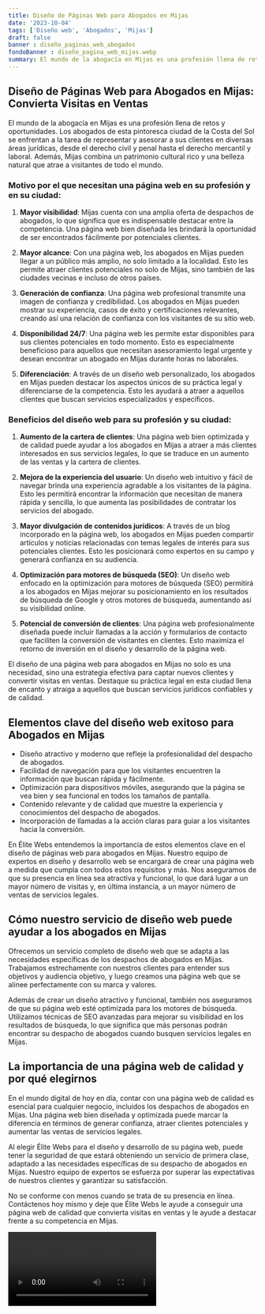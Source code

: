 ```yaml
---
title: Diseño de Páginas Web para Abogados en Mijas
date: '2023-10-04'
tags: ['Diseño web', 'Abogados', 'Mijas']
draft: false
banner : diseño_paginas_web_abogados
fondoBanner : diseño_pagina_web_mijas.webp
summary: El mundo de la abogacía en Mijas es una profesión llena de retos y oportunidades. Los abogados de esta pintoresca ciudad de la Costa del Sol se enfrentan a la tarea de representar y asesorar a sus clientes en diversas áreas jurídicas, desde el derecho civil y penal hasta el derecho mercantil y laboral. Además, Mijas combina un patrimonio cultural rico y una belleza natural que atrae a visitantes de todo el mundo.
---
```


## Diseño de Páginas Web para Abogados en Mijas: Convierta Visitas en Ventas

El mundo de la abogacía en Mijas es una profesión llena de retos y oportunidades. Los abogados de esta pintoresca ciudad de la Costa del Sol se enfrentan a la tarea de representar y asesorar a sus clientes en diversas áreas jurídicas, desde el derecho civil y penal hasta el derecho mercantil y laboral. Además, Mijas combina un patrimonio cultural rico y una belleza natural que atrae a visitantes de todo el mundo.

### Motivo por el que necesitan una página web en su profesión y en su ciudad:

1. **Mayor visibilidad**: Mijas cuenta con una amplia oferta de despachos de abogados, lo que significa que es indispensable destacar entre la competencia. Una página web bien diseñada les brindará la oportunidad de ser encontrados fácilmente por potenciales clientes.

2. **Mayor alcance**: Con una página web, los abogados en Mijas pueden llegar a un público más amplio, no solo limitado a la localidad. Esto les permite atraer clientes potenciales no solo de Mijas, sino también de las ciudades vecinas e incluso de otros países.

3. **Generación de confianza**: Una página web profesional transmite una imagen de confianza y credibilidad. Los abogados en Mijas pueden mostrar su experiencia, casos de éxito y certificaciones relevantes, creando así una relación de confianza con los visitantes de su sitio web.

4. **Disponibilidad 24/7**: Una página web les permite estar disponibles para sus clientes potenciales en todo momento. Esto es especialmente beneficioso para aquellos que necesitan asesoramiento legal urgente y desean encontrar un abogado en Mijas durante horas no laborales.

5. **Diferenciación**: A través de un diseño web personalizado, los abogados en Mijas pueden destacar los aspectos únicos de su práctica legal y diferenciarse de la competencia. Esto les ayudará a atraer a aquellos clientes que buscan servicios especializados y específicos.

### Beneficios del diseño web para su profesión y su ciudad:

1. **Aumento de la cartera de clientes**: Una página web bien optimizada y de calidad puede ayudar a los abogados en Mijas a atraer a más clientes interesados en sus servicios legales, lo que se traduce en un aumento de las ventas y la cartera de clientes.

2. **Mejora de la experiencia del usuario**: Un diseño web intuitivo y fácil de navegar brinda una experiencia agradable a los visitantes de la página. Esto les permitirá encontrar la información que necesitan de manera rápida y sencilla, lo que aumenta las posibilidades de contratar los servicios del abogado.

3. **Mayor divulgación de contenidos jurídicos**: A través de un blog incorporado en la página web, los abogados en Mijas pueden compartir artículos y noticias relacionadas con temas legales de interés para sus potenciales clientes. Esto les posicionará como expertos en su campo y generará confianza en su audiencia.

4. **Optimización para motores de búsqueda (SEO)**: Un diseño web enfocado en la optimización para motores de búsqueda (SEO) permitirá a los abogados en Mijas mejorar su posicionamiento en los resultados de búsqueda de Google y otros motores de búsqueda, aumentando así su visibilidad online.

5. **Potencial de conversión de clientes**: Una página web profesionalmente diseñada puede incluir llamadas a la acción y formularios de contacto que faciliten la conversión de visitantes en clientes. Esto maximiza el retorno de inversión en el diseño y desarrollo de la página web.

El diseño de una página web para abogados en Mijas no solo es una necesidad, sino una estrategia efectiva para captar nuevos clientes y convertir visitas en ventas. Destaque su práctica legal en esta ciudad llena de encanto y atraiga a aquellos que buscan servicios jurídicos confiables y de calidad.

<GifSeo />

<Cta />

## Elementos clave del diseño web exitoso para Abogados en Mijas

- Diseño atractivo y moderno que refleje la profesionalidad del despacho de abogados.
- Facilidad de navegación para que los visitantes encuentren la información que buscan rápida y fácilmente.
- Optimización para dispositivos móviles, asegurando que la página se vea bien y sea funcional en todos los tamaños de pantalla.
- Contenido relevante y de calidad que muestre la experiencia y conocimientos del despacho de abogados.
- Incorporación de llamadas a la acción claras para guiar a los visitantes hacia la conversión.

En Élite Webs entendemos la importancia de estos elementos clave en el diseño de páginas web para abogados en Mijas. Nuestro equipo de expertos en diseño y desarrollo web se encargará de crear una página web a medida que cumpla con todos estos requisitos y más. Nos aseguramos de que su presencia en línea sea atractiva y funcional, lo que dará lugar a un mayor número de visitas y, en última instancia, a un mayor número de ventas de servicios legales.

## Cómo nuestro servicio de diseño web puede ayudar a los abogados en Mijas

Ofrecemos un servicio completo de diseño web que se adapta a las necesidades específicas de los despachos de abogados en Mijas. Trabajamos estrechamente con nuestros clientes para entender sus objetivos y audiencia objetivo, y luego creamos una página web que se alinee perfectamente con su marca y valores.

Además de crear un diseño atractivo y funcional, también nos aseguramos de que su página web esté optimizada para los motores de búsqueda. Utilizamos técnicas de SEO avanzadas para mejorar su visibilidad en los resultados de búsqueda, lo que significa que más personas podrán encontrar su despacho de abogados cuando busquen servicios legales en Mijas.

## La importancia de una página web de calidad y por qué elegirnos

En el mundo digital de hoy en día, contar con una página web de calidad es esencial para cualquier negocio, incluidos los despachos de abogados en Mijas. Una página web bien diseñada y optimizada puede marcar la diferencia en términos de generar confianza, atraer clientes potenciales y aumentar las ventas de servicios legales.

Al elegir Élite Webs para el diseño y desarrollo de su página web, puede tener la seguridad de que estará obteniendo un servicio de primera clase, adaptado a las necesidades específicas de su despacho de abogados en Mijas. Nuestro equipo de expertos se esfuerza por superar las expectativas de nuestros clientes y garantizar su satisfacción.

No se conforme con menos cuando se trata de su presencia en línea. Contáctenos hoy mismo y deje que Élite Webs le ayude a conseguir una página web de calidad que convierta visitas en ventas y le ayude a destacar frente a su competencia en Mijas.

<Video />

<CtaBot job='Abogados' city='Mijas'/>

<Gmaps query='Mijas+españa+maps' />
